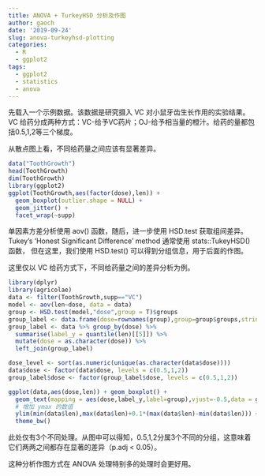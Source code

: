 ```yaml
---
title: ANOVA + TurkeyHSD 分析及作图
author: gaoch
date: '2019-09-24'
slug: anova-turkeyhsd-plotting
categories:
  - R
  - ggplot2
tags:
  - ggplot2
  - statistics
  - anova
---
```


先载入一个示例数据。该数据是研究摄入 VC 对小鼠牙齿生长作用的实验结果。VC 给药分成两种方式：VC-给予VC药片；OJ-给予相当量的橙汁。给药的量都包括0.5,1,2等三个梯度。

从散点图上看，不同给药量之间应该有显著差异。

```r
data("ToothGrowth")
head(ToothGrowth)
dim(ToothGrowth)
library(ggplot2)
ggplot(ToothGrowth,aes(factor(dose),len)) + 
  geom_boxplot(outlier.shape = NULL) + 
  geom_jitter() +
  facet_wrap(~supp)
```


单因素方差分析使用 aov() 函数，随后，进一步使用 HSD.test 获取组间差异。 Tukey’s ‘Honest Significant Difference’ method 通常使用  stats::TukeyHSD() 函数， 但在这里，我们使用 HSD.test() 可以得到分组信息，用于后面的作图。

这里仅以 VC 给药方式下，不同给药量之间的差异分析为例。

```r
library(dplyr)
library(agricolae)
data <- filter(ToothGrowth,supp=="VC")
model <- aov(len~dose, data = data)
group <- HSD.test(model,"dose",group = T)$groups
group_label <- data.frame(dose=rownames(group),group=group$groups,stringsAsFactors = F)
group_label <- data %>% group_by(dose) %>% 
  summarise(label_y = quantile(len)[[5]]) %>%
  mutate(dose = as.character(dose)) %>%
  left_join(group_label)

dose_level <- sort(as.numeric(unique(as.character(data$dose))))
data$dose <- factor(data$dose, levels = c(0.5,1,2))
group_label$dose <- factor(group_label$dose, levels = c(0.5,1,2))

ggplot(data,aes(dose,len)) + geom_boxplot() +
  geom_text(mapping = aes(dose,label_y,label=group),vjust=-0.5,data = group_label) +
  # 增加 ymax 的数值
  ylim(min(data$len),max(data$len)+0.1*(max(data$len)-min(data$len))) +
  theme_bw()
```

此处仅有3个不同处理。从图中可以得知，0.5,1,2分属3个不同的分组，这意味着它们两两之间都存在显著的差异（p.adj < 0.05）。

这种分析作图方式在 ANOVA 处理特别多的处理时会更好用。